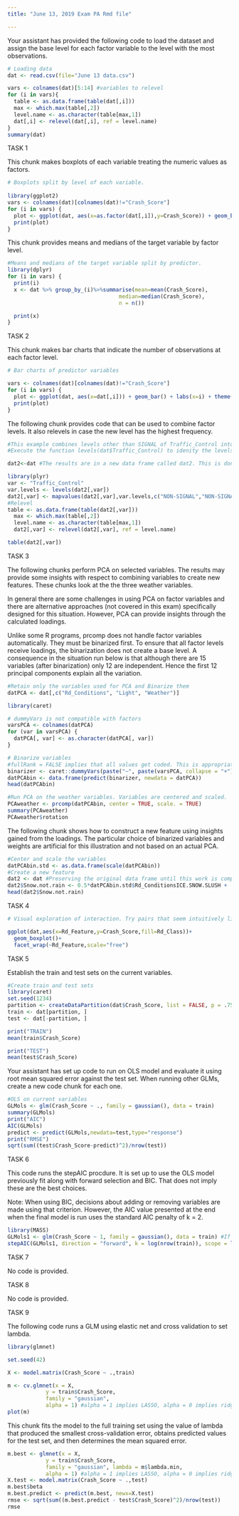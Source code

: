 ---
title: "June 13, 2019 Exam PA Rmd file"

---
Your assistant has provided the following code to load the dataset and assign the base level for each factor variable to the level with the most observations.

```{r}
# Loading data
dat <- read.csv(file="June 13 data.csv")

vars <- colnames(dat)[5:14] #variables to relevel
for (i in vars){
  table <- as.data.frame(table(dat[,i]))
  max <- which.max(table[,2])
  level.name <- as.character(table[max,1])
  dat[,i] <- relevel(dat[,i], ref = level.name)
}
summary(dat) 
```

TASK 1

This chunk makes boxplots of each variable treating the numeric values as factors.

```{r}
# Boxplots split by level of each variable.
 
library(ggplot2)
vars <- colnames(dat)[colnames(dat)!="Crash_Score"]
for (i in vars) {
  plot <- ggplot(dat, aes(x=as.factor(dat[,i]),y=Crash_Score)) + geom_boxplot() + labs(x=i)
  print(plot)
}
```

This chunk provides means and medians of the target variable by factor level.

```{r}
#Means and medians of the target variable split by predictor.
library(dplyr)
for (i in vars) {
  print(i)
  x <- dat %>% group_by_(i)%>%summarise(mean=mean(Crash_Score),
                                   median=median(Crash_Score),
                                   n = n())

  print(x)
}

```

TASK 2

This chunk makes bar charts that indicate the number of observations at each factor level.

```{r}
# Bar charts of predictor variables

vars <- colnames(dat)[colnames(dat)!="Crash_Score"]
for (i in vars) {
  plot <- ggplot(dat, aes(x=dat[,i])) + geom_bar() + labs(x=i) + theme(axis.text.x = element_text(angle = 90, hjust = 1))
  print(plot)
}

```

The following chunk provides code that can be used to combine factor levels. It also relevels in case the new level has the highest frequency.

```{r}
#This example combines levels other than SIGNAL of Traffic_Control into a new level called NON-SIGNAL.
#Execute the function levels(dat$Traffic_Control) to idenity the levels. Be sure the variable is a factor variable before doing this.

dat2<-dat #The results are in a new data frame called dat2. This is done so that the results can be checked without losing the original data frame. When done, consider executing dat <- dat2 so subsequent chunks can run without modification

library(plyr)
var <- "Traffic_Control"
var.levels <- levels(dat2[,var])
dat2[,var] <- mapvalues(dat2[,var],var.levels,c("NON-SIGNAL","NON-SIGNAL","SIGNAL","NON-SIGNAL","NON-SIGNAL"))
#Relevel
table <- as.data.frame(table(dat2[,var]))
  max <- which.max(table[,2])
  level.name <- as.character(table[max,1])
  dat2[,var] <- relevel(dat2[,var], ref = level.name)

table(dat2[,var])
```

TASK 3

The following chunks perform PCA on selected variables. The results may provide some insights with respect to combining variables to create new features. These chunks look at the the three weather variables.

In general there are some challenges in using PCA on factor variables and there are alternative approaches (not covered in this exam) specifically designed for this situation. However, PCA can provide insights through the calculated loadings.

Unlike some R programs, prcomp does not handle factor variables automatically. They must be binarized first. To ensure that all factor levels receive loadings, the binarization does not create a base level. A consequence in the situation run below is that although there are 15 variables (after binarization) only 12 are independent. Hence the first 12 principal components explain all the variation.

```{r}
#Retain only the variables used for PCA and Binarize them
datPCA <- dat[,c("Rd_Conditions", "Light", "Weather")]

library(caret)

# dummyVars is not compatible with factors
varsPCA <- colnames(datPCA)
for (var in varsPCA) {
  datPCA[, var] <- as.character(datPCA[, var])
}

# Binarize variables
#fullRank = FALSE implies that all values get coded. This is appropriate for PCA (but not for regression) 
binarizer <- caret::dummyVars(paste("~", paste(varsPCA, collapse = "+")) , data = datPCA, fullRank = FALSE)
datPCAbin <- data.frame(predict(binarizer, newdata = datPCA))
head(datPCAbin)

```


```{r}
#Run PCA on the weather variables. Variables are centered and scaled.
PCAweather <- prcomp(datPCAbin, center = TRUE, scale. = TRUE)
summary(PCAweather)
PCAweather$rotation
```

The following chunk shows how to construct a new feature using insights gained from the loadings. The particular choice of binarized variables and weights are artificial for this illustration and not based on an actual PCA.

```{r}
#Center and scale the variables
datPCAbin.std <- as.data.frame(scale(datPCAbin))
#Create a new feature
dat2 <- dat #Preserving the original data frame until this work is complete
dat2$Snow.not.rain <- 0.5*datPCAbin.std$Rd_ConditionsICE.SNOW.SLUSH + .6*datPCAbin.std$WeatherSNOW - .2*datPCAbin.std$WeatherRAIN
head(dat2$Snow.not.rain)

```

TASK 4

```{r}
# Visual exploration of interaction. Try pairs that seem intuitively likely to have an interaction. This example uses Rd_Feature and Rd_Class, but they were selected at random.

ggplot(dat,aes(x=Rd_Feature,y=Crash_Score,fill=Rd_Class))+
  geom_boxplot()+
  facet_wrap(~Rd_Feature,scale="free")
```

TASK 5

Establish the train and test sets on the current variables.

```{r}
#Create train and test sets
library(caret)
set.seed(1234)
partition <- createDataPartition(dat$Crash_Score, list = FALSE, p = .75)
train <- dat[partition, ]
test <- dat[-partition, ]

print("TRAIN")
mean(train$Crash_Score)

print("TEST")
mean(test$Crash_Score)

```

Your assistant has set up code to run on OLS model and evaluate it using root mean squared error against the test set. When running other GLMs, create a new code chunk for each one.

```{r}
#OLS on current variables 
GLMols <- glm(Crash_Score ~ ., family = gaussian(), data = train)
summary(GLMols)
print("AIC")
AIC(GLMols)
predict <- predict(GLMols,newdata=test,type="response")
print("RMSE")
sqrt(sum((test$Crash_Score-predict)^2)/nrow(test))

```

TASK 6

This code runs the stepAIC procdure. It is set up to use the OLS model previously fit along with forward selection and BIC. That does not imply these are the best choices.

Note: When using BIC, decisions about adding or removing variables are made using that criterion. However, the AIC value presented at the end when the final model is run uses the standard AIC penalty of k = 2. 

```{r}
library(MASS)
GLMols1 <- glm(Crash_Score ~ 1, family = gaussian(), data = train) #If using forward selection it is necessary to fit a model with no predictors to use as the start.
stepAIC(GLMols1, direction = "forward", k = log(nrow(train)), scope = list(upper = GLMols, lower = GLMols1)) #For backward selection, the first argument should be GLMols, the full model.
```

TASK 7

No code is provided.

TASK 8

No code is provided.

TASK 9

The following code runs a GLM using elastic net and cross validation to set lambda.

```{r}

library(glmnet)

set.seed(42)

X <- model.matrix(Crash_Score ~ .,train)

m <- cv.glmnet(x = X, 
            y = train$Crash_Score,
            family = "gaussian",
            alpha = 1) #alpha = 1 implies LASSO, alpha = 0 implies ridge
plot(m)
```

This chunk fits the model to the full training set using the value of lambda that produced the smallest cross-validation error, obtains predicted values for the test set, and then determines the mean squared error.

```{r}

m.best <- glmnet(x = X, 
            y = train$Crash_Score,
            family = "gaussian", lambda = m$lambda.min,
            alpha = 1) #alpha = 1 implies LASSO, alpha = 0 implies ridge
X.test <- model.matrix(Crash_Score ~ .,test)
m.best$beta
m.best.predict <- predict(m.best, newx=X.test)
rmse <- sqrt(sum((m.best.predict - test$Crash_Score)^2)/nrow(test))
rmse

```
